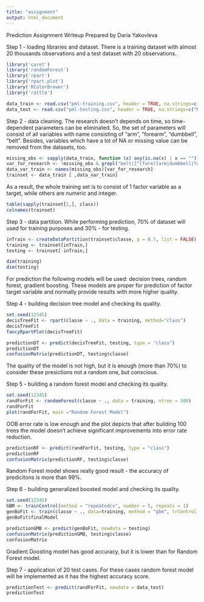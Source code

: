 ---
title: "assignment"
output: html_document
---
Prediction Assignment Writeup
Prepared by Daria Yakovleva

Step 1 - loading libraries and dataset. There is a training dataset with almost 20 thousands observations and a test dataset with 20 observations.  
```{r loading}
library('caret')
library('randomForest')
library('rpart')
library('rpart.plot')
library('RColorBrewer')
library('rattle')

data_train <- read.csv("pml-training.csv", header = TRUE, na.strings=c("NA","#DIV/0!",""))
data_test <- read.csv("pml-testing.csv", header = TRUE, na.strings=c("NA","#DIV/0!",""))
```

Step 2 - data cleaning. The research doesn't depends on time, so time-dependent parameters can be eliminated. So, the set of parameters will consist of all variables with name consisting of "arm", "forearm", "dumbbell", "belt".  Besides, variables which have a lot of NA or missing value can be removed from the datasets, too. 
```{r cleaning}
missing_obs <- sapply(data_train, function (x) any(is.na(x) | x == ""))
var_for_research <- !missing_obs & grepl("belt|[^(fore)]arm|dumbbell|forearm|classe", names(missing_obs))
data_var_train <- names(missing_obs)[var_for_research]
trainset <- data_train [ ,data_var_train]
```

As a result, the whole training set is to consist of 1 factor variable as a target, while others are numeric and integer. 
```{r cleaningchecking}
table(sapply(trainset[1,], class))
colnames(trainset)
```
Step 3 - data partition. While performing prediction, 70% of dataset will used for training purposes and 30% - for testing. 
```{r paritioning}
inTrain <- createDataPartition(trainset$classe, p = 0.7, list = FALSE)
training <- trainset[inTrain,]
testing <- trainset[-inTrain,]

dim(training)
dim(testing)
```


For prediction the following models will be used: decision trees, random forest, gradient boosting. These models are proper for prediction of factor target variable and normally provide results with more higher quality. 

Step 4 - building decision tree model and checking its quality.

```{r decisiontrees, fig.height = 20, fig.width = 20}
set.seed(12345)
decisTreeFit <- rpart(classe ~ ., data = training, method="class")
decisTreeFit
fancyRpartPlot(decisTreeFit)
```

```{r decisiontreesres}
predictionDT <- predict(decisTreeFit, testing, type = "class")
predictionDT
confusionMatrix(predictionDT, testing$classe)
```
The quality of the model is not high, but it is enough (more than 70%) to consider these presictions not a random one, but conscious.

Step 5 - building a random forest model and checking its quality. 

```{r randomforest}
set.seed(12345)
randForFit <- randomForest(classe ~ ., data = training, ntree = 500)
randForFit
plot(randForFit, main ="Random Forest Model")
```
OOB error rate is low enough and the plot depicts that after building 100 trees the model doesn't achieve significant improvements into error rate reduction. 

```{r randomforestres}
predictionRF <- predict(randForFit, testing, type = "class")
predictionRF
confusionMatrix(predictionRF, testing$classe)
```
Random Forest model shows really good result - the accuracy of predicitons is more than 99%. 

Step 6 - building generalized boosted model and checking its quality.

```{r gbm}
set.seed(12345)
GBM <- trainControl(method = "repeatedcv", number = 5, repeats = 1)
genBoFit <- train(classe ~ ., data=training, method = "gbm", trControl = GBM, verbose = FALSE)
genBoFit$finalModel

predictionGMB <- predict(genBoFit, newdata = testing)
confusionMatrix(predictionGMB, testing$classe)
confusionMatrix
```
Gradient Doosting model has good accuracy, but it is lower than for Random Forest model. 

Step 7 - application of 20 test cases. For these cases random forest model will be implemented as it has the highest accuracy score. 

```{r testing}
predictionTest <- predict(randForFit, newdata = data_test)
predictionTest
```